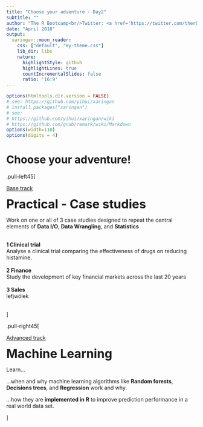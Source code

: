 ```yaml
---
title: "Choose your adventure - Day2"
subtitle: ""
author: "The R Bootcamp<br/>Twitter: <a href='https://twitter.com/therbootcamp'>@therbootcamp</a>"
date: "April 2018"
output:
  xaringan::moon_reader:
    css: ["default", "my-theme.css"]
    lib_dir: libs
    nature:
      highlightStyle: github
      highlightLines: true
      countIncrementalSlides: false
      ratio: '16:9'
---
```




```r
options(htmltools.dir.version = FALSE)
# see: https://github.com/yihui/xaringan
# install.packages("xaringan")
# see: 
# https://github.com/yihui/xaringan/wiki
# https://github.com/gnab/remark/wiki/Markdown
options(width=110)
options(digits = 4)
```

# Choose your adventure!

.pull-left45[

<u>Base track</u><br>

<font size="6"><b>Practical - Case studies</b></font><br>

Work on one or all of 3 case studies designed to repeat the central elements of **Data I/O**, **Data Wrangling**, and **Statistics**<br><br>

<b>1 Clinical trial</b><br>
Analyse a clinical trial comparing the effectiveness of drugs on reducing histamine.<br><br>
<b>2 Finance</b><br>
Study the development of key financial markets across the last 20 years<br><br>
<b>3 Sales</b><br>
lefjwölek<br><br>

]

.pull-right45[

<u>Advanced track</u><br>

<font size="6"><b>Machine Learning</b></font><br>

Learn... 

...when and why machine learning algorithms like **Random forests**, **Decisions trees**, and **Regression** work and why.

...how they are **implemented in R** to improve prediction performance in a real world data set.  

]




